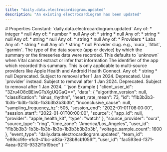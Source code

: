 ```yaml
---
title: "daily.data.electrocardiogram.updated"
description: "An existing electrocardiogram has been updated"
---
```


<Info>
<SummaryID />
</Info>
# Properties
<ResponseField name="event_type" type="const string" required="true">
Constant: `daily.data.electrocardiogram.updated`
</ResponseField>
<ResponseField name="team_id" type="string" required="true">
</ResponseField>
<ResponseField name="user_id" type="string" required="true">
</ResponseField>
<ResponseField name="client_user_id" type="string" required="true">
</ResponseField>
<ResponseField name="data" type="ClientFacingElectrocardiogram" required="true">
<Expandable title="ClientFacingElectrocardiogram" defaultOpen="true">
<ResponseField name="id" type="string" required="true">
</ResponseField>
<ResponseField name="session_start" type="string" required="true">
</ResponseField>
<ResponseField name="session_end" type="string" required="true">
</ResponseField>
<ResponseField name="voltage_sample_count" type="integer" required="true">
</ResponseField>
<ResponseField name="heart_rate_mean" type="anyOf | null">
Any of:
* integer
* null
</ResponseField>
<ResponseField name="sampling_frequency_hz" type="anyOf | null">
Any of:
* number
* null
</ResponseField>
<ResponseField name="classification" type="anyOf | null">
Any of:
* string
* null
</ResponseField>
<ResponseField name="inconclusive_cause" type="anyOf | null">
Any of:
* string
* null
</ResponseField>
<ResponseField name="algorithm_version" type="anyOf | null">
Any of:
* string
* null
</ResponseField>
<ResponseField name="time_zone" type="anyOf | null">
Any of:
* string
* null
</ResponseField>
<ResponseField name="source_provider" type="anyOf" required="true">
Any of:
* Providers
* Labs
<Expandable title="Providers">
</Expandable>
<Expandable title="Labs">
</Expandable>
</ResponseField>
<ResponseField name="source_type" type="string" required="true">
</ResponseField>
<ResponseField name="source_app_id" type="anyOf | null">
Any of:
* string
* null
</ResponseField>
<ResponseField name="source_device_model" type="anyOf | null">
Any of:
* string
* null
</ResponseField>
<ResponseField name="user_id" type="string" required="true">
</ResponseField>
<ResponseField name="source" type="ClientFacingSource" required="true">
<Expandable title="ClientFacingSource" defaultOpen="true">
<ResponseField name="provider" type="string" required="true">
Provider slug. e.g., `oura`, `fitbit`, `garmin`.
</ResponseField>
<ResponseField name="type" type="string | null">
The type of the data source (app or device) by which the summary or the timeseries data were recorded. This defaults to `unknown` when Vital cannot extract or infer that information
</ResponseField>
<ResponseField name="app_id" type="anyOf | null">
The identifier of the app which recorded this summary. This is only applicable to multi-source providers like Apple Health and Android Health Connect.
Any of:
* string
* null
</ResponseField>
<ResponseField name="name" type="string | null" deprecated>
Deprecated. Subject to removal after 1 Jan 2024.
</ResponseField>
<ResponseField name="slug" type="string | null" deprecated>
Deprecated. Use `provider` instead. Subject to removal after 1 Jan 2024.
</ResponseField>
<ResponseField name="logo" type="string | null" deprecated>
Deprecated. Subject to removal after 1 Jan 2024.
</ResponseField>
</Expandable>
</ResponseField>
</Expandable>
</ResponseField>
<ResponseExample>
```json Example
{
  "client_user_id": "3Zru4O8cBEiwGTsXgUQGaQ==",
  "data": {
    "algorithm_version": null,
    "classification": "sinus_rhythm",
    "heart_rate_mean": 73,
    "id": "f1b3b3b3-1b3b-1b3b-1b3b-1b3b3b3b3b3b",
    "inconclusive_cause": null,
    "sampling_frequency_hz": 505,
    "session_end": "2022-01-01T08:00:00",
    "session_start": "2022-01-01T00:00:00",
    "source": {
      "app_id": null,
      "provider": "apple_health_kit",
      "type": "watch"
    },
    "source_provider": "oura",
    "source_type": "ring",
    "time_zone": "America/Los_Angeles",
    "user_id": "f1b3b3b3-1b3b-1b3b-1b3b-1b3b3b3b3b3b",
    "voltage_sample_count": 1600
  },
  "event_type": "daily.data.electrocardiogram.updated",
  "team_id": "e89cc9fe-e1c0-41bc-a83a-728b8cb1056f",
  "user_id": "fac593ed-f371-4aea-9210-9332f1b19bec"
}
```
</ResponseExample>
